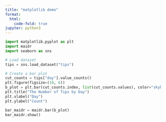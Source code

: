 ```yaml
---
title: "matplotlib demo"
format:
  html:
    code-fold: true
jupyter: python3
---
```


```python
import matplotlib.pyplot as plt
import maidr
import seaborn as sns

# Load dataset
tips = sns.load_dataset("tips")

# Create a bar plot
cut_counts = tips["day"].value_counts()
plt.figure(figsize=(10, 6))
b_plot = plt.bar(cut_counts.index, list(cut_counts.values), color="skyblue")
plt.title("The Number of Tips by Day")
plt.xlabel("Day")
plt.ylabel("Count")

bar_maidr = maidr.bar(b_plot)
bar_maidr.show()
```
